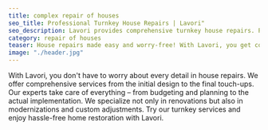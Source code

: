 ```yaml
---
title: complex repair of houses
seo_title: Professional Turnkey House Repairs | Lavori"
seo_description: Lavori provides comprehensive turnkey house repairs. Professional services from design to final details. Trust us with your home renovation!
category: repair of houses
teaser: House repairs made easy and worry-free! With Lavori, you get complete service from start to finish. Trust us with your renovation and enjoy hassle-free home restoration!
image: "./header.jpg"
---
```

<p>
With Lavori, you don't have to worry about every detail in house repairs. We offer comprehensive services from the initial design to the final touch-ups. Our experts take care of everything – from budgeting and planning to the actual implementation. We specialize not only in renovations but also in modernizations and custom adjustments. Try our turnkey services and enjoy hassle-free home restoration with Lavori.
</p>